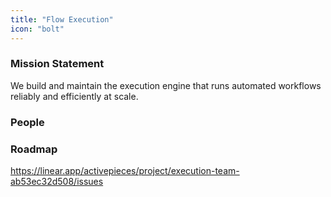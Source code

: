 ```yaml
---
title: "Flow Execution"
icon: "bolt"
---
```


### Mission Statement

We build and maintain the execution engine that runs automated workflows reliably and efficiently at scale.

### People


<CardGroup col={3}>
<Snippet file="profile/mo.mdx" />
<Snippet file="profile/hazem.mdx" />
<Snippet file="profile/khaled.mdx" />
</CardGroup>

### Roadmap

https://linear.app/activepieces/project/execution-team-ab53ec32d508/issues
